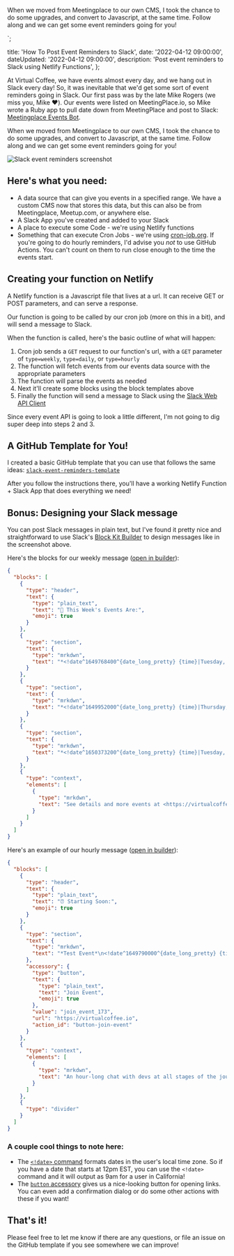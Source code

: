 
<p>When we moved from Meetingplace to our own CMS, I took the chance to do some upgrades, and convert to Javascript, at the same time. Follow along and we can get some event reminders going for you! </p>`;


  title: 'How To Post Event Reminders to Slack',
  date: '2022-04-12 09:00:00',
  dateUpdated: '2022-04-12 09:00:00',
  description: 'Post event reminders to Slack using Netlify Functions',
};

At Virtual Coffee, we have events almost every day, and we hang out in Slack every day! So, it was inevitable that we'd get some sort of event reminders going in Slack. Our first pass was by the late Mike Rogers (we miss you, Mike ❤️). Our events were listed on MeetingPlace.io, so Mike wrote a Ruby app to pull date down from MeetingPlace and post to Slack: [Meetingplace Events Bot](https://github.com/Virtual-Coffee/bot-meetingplace-events).

When we moved from Meetingplace to our own CMS, I took the chance to do some upgrades, and convert to Javascript, at the same time. Follow along and we can get some event reminders going for you!

<Image src={slackEventReminders} alt="Slack event reminders screenshot" />

## Here's what you need:

- A data source that can give you events in a specified range. We have a custom CMS now that stores this data, but this can also be from Meetingplace, Meetup.com, or anywhere else.
- A Slack App you've created and added to your Slack
- A place to execute some Code - we're using Netlify functions
- Something that can execute Cron Jobs - we're using [cron-job.org](https://cron-job.org). If you're going to do hourly reminders, I'd advise you _not_ to use GitHub Actions. You can't count on them to run close enough to the time the events start.

## Creating your function on Netlify

A Netlify function is a Javascript file that lives at a url. It can receive GET or POST parameters, and can serve a response.

Our function is going to be called by our cron job (more on this in a bit), and will send a message to Slack.

When the function is called, here's the basic outline of what will happen:

1. Cron job sends a `GET` request to our function's url, with a `GET` parameter of `type=weekly`, `type=daily`, or `type=hourly`
2. The function will fetch events from our events data source with the appropriate parameters
3. The function will parse the events as needed
4. Next it'll create some blocks using the block templates above
5. Finally the function will send a message to Slack using the [Slack Web API Client](https://slack.dev/node-slack-sdk/web-api)

Since every event API is going to look a little different, I'm not going to dig super deep into steps 2 and 3.

## A GitHub Template for You!

I created a basic GitHub template that you can use that follows the same ideas: [`slack-event-reminders-template`](https://github.com/Virtual-Coffee/slack-event-reminders-template)

After you follow the instructions there, you'll have a working Netlify Function + Slack App that does everything we need!

## Bonus: Designing your Slack message

You can post Slack messages in plain text, but I've found it pretty nice and straightforward to use Slack's [Block Kit Builder](https://app.slack.com/block-kit-builder) to design messages like in the screenshot above.

Here's the blocks for our weekly message ([open in builder](https://app.slack.com/block-kit-builder/T014AAKN3KP#%7B%22blocks%22:%5B%7B%22type%22:%22header%22,%22text%22:%7B%22type%22:%22plain_text%22,%22text%22:%22%F0%9F%93%86%20This%20Week's%20Events%20Are:%22,%22emoji%22:true%7D%7D,%7B%22type%22:%22section%22,%22text%22:%7B%22type%22:%22mrkdwn%22,%22text%22:%22*%3C!date%5E1649768400%5E%7Bdate_long_pretty%7D%20%7Btime%7D%7CTuesday,%20April%2012,%202022,%209:00%20AM%20EDT%3E*%5CnVirtual%20Coffee%20-%20Morning%20Crowd%22%7D%7D,%7B%22type%22:%22section%22,%22text%22:%7B%22type%22:%22mrkdwn%22,%22text%22:%22*%3C!date%5E1649952000%5E%7Bdate_long_pretty%7D%20%7Btime%7D%7CThursday,%20April%2014,%202022,%2012:00%20PM%20EDT%3E*%5CnVirtual%20Coffee%20-%20Afternoon%20Crowd%22%7D%7D,%7B%22type%22:%22section%22,%22text%22:%7B%22type%22:%22mrkdwn%22,%22text%22:%22*%3C!date%5E1650373200%5E%7Bdate_long_pretty%7D%20%7Btime%7D%7CTuesday,%20April%2019,%202022,%209:00%20AM%20EDT%3E*%5CnVirtual%20Coffee%20-%20Morning%20Crowd%22%7D%7D,%7B%22type%22:%22context%22,%22elements%22:%5B%7B%22type%22:%22mrkdwn%22,%22text%22:%22See%20details%20and%20more%20events%20at%20%3Chttps://virtualcoffee.io/events%7CVirtualCoffee.IO%3E!%22%7D%5D%7D%5D%7D)):

```json
{
  "blocks": [
    {
      "type": "header",
      "text": {
        "type": "plain_text",
        "text": "📆 This Week's Events Are:",
        "emoji": true
      }
    },
    {
      "type": "section",
      "text": {
        "type": "mrkdwn",
        "text": "*<!date^1649768400^{date_long_pretty} {time}|Tuesday, April 12, 2022, 9:00 AM EDT>*\nVirtual Coffee - Morning Crowd"
      }
    },
    {
      "type": "section",
      "text": {
        "type": "mrkdwn",
        "text": "*<!date^1649952000^{date_long_pretty} {time}|Thursday, April 14, 2022, 12:00 PM EDT>*\nVirtual Coffee - Afternoon Crowd"
      }
    },
    {
      "type": "section",
      "text": {
        "type": "mrkdwn",
        "text": "*<!date^1650373200^{date_long_pretty} {time}|Tuesday, April 19, 2022, 9:00 AM EDT>*\nVirtual Coffee - Morning Crowd"
      }
    },
    {
      "type": "context",
      "elements": [
        {
          "type": "mrkdwn",
          "text": "See details and more events at <https://virtualcoffee.io/events|VirtualCoffee.IO>!"
        }
      ]
    }
  ]
}
```

Here's an example of our hourly message ([open in builder](https://app.slack.com/block-kit-builder/T014AAKN3KP#%7B%22blocks%22:%5B%7B%22type%22:%22header%22,%22text%22:%7B%22type%22:%22plain_text%22,%22text%22:%22%E2%8F%B0%20Starting%20Soon:%22,%22emoji%22:true%7D%7D,%7B%22type%22:%22section%22,%22text%22:%7B%22type%22:%22mrkdwn%22,%22text%22:%22*Test%20Event*%5Cn%3C!date%5E1649790000%5E%7Bdate_long_pretty%7D%20%7Btime%7D%7CTuesday,%20April%2012,%202022,%203:00%20PM%20EDT%3E%22%7D,%22accessory%22:%7B%22type%22:%22button%22,%22text%22:%7B%22type%22:%22plain_text%22,%22text%22:%22Join%20Event%22,%22emoji%22:true%7D,%22value%22:%22join_event_173%22,%22url%22:%22https://virtualcoffee.io%22,%22action_id%22:%22button-join-event%22%7D%7D,%7B%22type%22:%22context%22,%22elements%22:%5B%7B%22type%22:%22mrkdwn%22,%22text%22:%22An%20hour-long%20chat%20with%20devs%20at%20all%20stages%20of%20the%20journey.%20You%20can%20come%20to%20hang%20out%20with%20great%20people,%20ask%20questions%20or%20bring%20up%20a%20topic,%20or%20just%20sit%20back%20and%20listen%20to%20others%20talk%20about%20tech.%20Currently%20open%20to%20slack%20members%20only.%20Check%20announcements%20for%20the%20Join%20Event%20button.Every%20Tuesday%20at%209AM%20ET!%22%7D%5D%7D,%7B%22type%22:%22divider%22%7D%5D%7D)):

```json
{
  "blocks": [
    {
      "type": "header",
      "text": {
        "type": "plain_text",
        "text": "⏰ Starting Soon:",
        "emoji": true
      }
    },
    {
      "type": "section",
      "text": {
        "type": "mrkdwn",
        "text": "*Test Event*\n<!date^1649790000^{date_long_pretty} {time}|Tuesday, April 12, 2022, 3:00 PM EDT>"
      },
      "accessory": {
        "type": "button",
        "text": {
          "type": "plain_text",
          "text": "Join Event",
          "emoji": true
        },
        "value": "join_event_173",
        "url": "https://virtualcoffee.io",
        "action_id": "button-join-event"
      }
    },
    {
      "type": "context",
      "elements": [
        {
          "type": "mrkdwn",
          "text": "An hour-long chat with devs at all stages of the journey. You can come to hang out with great people, ask questions or bring up a topic, or just sit back and listen to others talk about tech. Currently open to slack members only. Check announcements for the Join Event button.Every Tuesday at 9AM ET!"
        }
      ]
    },
    {
      "type": "divider"
    }
  ]
}
```

### A couple cool things to note here:

- The [`<!date>` command](https://api.slack.com/reference/surfaces/formatting#date-formatting) formats dates in the user's local time zone. So if you have a date that starts at 12pm EST, you can use the `<!date>` command and it will output as 9am for a user in California!
- The [`button` accessory](https://api.slack.com/reference/block-kit/block-elements#button) gives us a nice-looking button for opening links. You can even add a confirmation dialog or do some other actions with these if you want!

## That's it!

Please feel free to let me know if there are any questions, or file an issue on the GitHub template if you see somewhere we can improve!
